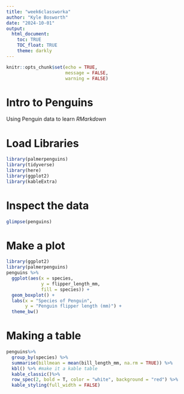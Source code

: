 ```yaml
---
title: "week6classworka"
author: "Kyle Bosworth"
date: "2024-10-01"
output: 
  html_document:
    toc: TRUE
    TOC_float: TRUE
    theme: darkly
---
```


<!-- This line is commented, wonʻt show in the document -->

```r
knitr::opts_chunk$set(echo = TRUE,
                      message = FALSE,
                      warning = FALSE)
```

# Intro to Penguins
Using Penguin data to learn *RMarkdown*

# Load Libraries
```r
library(palmerpenguins)
library(tidyverse)
library(here)
library(ggplot2)
library(kableExtra)
```

# Inspect the data
```r
glimpse(penguins)
```

# Make a plot
<!-- Working with figures
We can change lots of aspects of the figure right in our markdown document:
change size
change resolution
change "device" (i.e. is it a .png. .pdf, etc.)
save it in a specific folder -->

```r
library(ggplot2)
library(palmerpenguins)
penguins %>%
  ggplot(aes(x = species,
             y = flipper_length_mm,
             fill = species)) +
  geom_boxplot() +
  labs(x = "Species of Penguin",
       y = "Penguin flipper length (mm)") +
  theme_bw()
```

<!-- Save your figure in rmarkdown
You CAN still use ggsave, but there are also more automated ways to export your figures in rmarkdown

Set the file path for your figure using:
  fig.path (you can put this in a global option to send all your figures there)
  name your code chunk (this will be the name of the figure)

Place between curly braces -- label is the name of your output (plot, table, code chunk, etc.)
{r label}

Separated options with commas
{r label, option1=value} -->

# Making a table
```r
penguins%>%
  group_by(species) %>%
  summarise(billmean = mean(bill_length_mm, na.rm = TRUE)) %>%
  kbl() %>% #make it a kable table
  kable_classic()%>%
  row_spec(2, bold = T, color = "white", background = "red") %>%
  kable_styling(full_width = FALSE)
```






